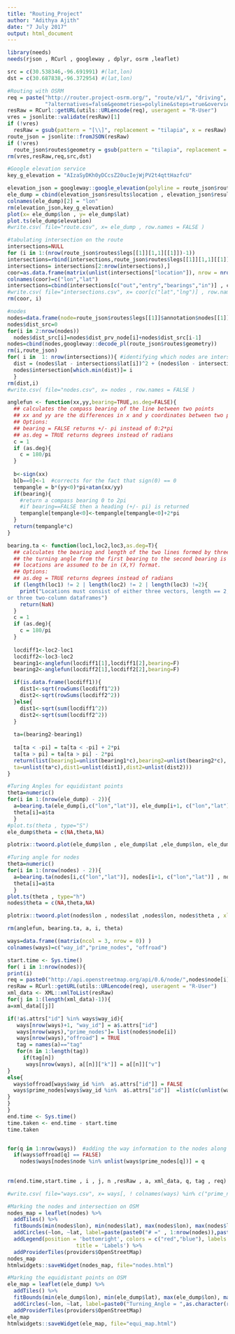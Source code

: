 ```yaml
---
title: "Routing_Project"
author: "Adithya Ajith"
date: "7 July 2017"
output: html_document
---
```


```r
library(needs)
needs(rjson , RCurl , googleway , dplyr, osrm ,leaflet)

```

```r

src = c(30.538346,-96.691991) #(lat,lon)
dst = c(30.687838,-96.372954) #(lat,lon)

#Routing with OSRM
req = paste("http://router.project-osrm.org/", "route/v1/", "driving", "/", src[2], ",", src[1], ";", dst[2], ",", dst[1], 
            "?alternatives=false&geometries=polyline&steps=true&overview=full&annotations=true", sep = "")
resRaw = RCurl::getURL(utils::URLencode(req), useragent = "R-User")
vres = jsonlite::validate(resRaw)[1]
if (!vres)
  resRaw = gsub(pattern = "[\\]", replacement = "tilapia", x = resRaw)
route_json = jsonlite::fromJSON(resRaw)
if (!vres)
  route_json$routes$geometry = gsub(pattern = "tilapia", replacement = "\\\\", x = route_json$routes$geometry)
rm(vres,resRaw,req,src,dst)

#Google elevation service
key_g_elevation = "AIzaSyDKh0yDCcsZ20ucIejWjPV2t4qttHazfcU"

elevation_json = googleway::google_elevation(polyline = route_json$routes$geometry, key = key_g_elevation , location_type = "path" , samples = 512)
ele_dump = cbind(elevation_json$results$location , elevation_json$results[c("elevation","resolution")] )
colnames(ele_dump)[2] = "lon"
rm(elevation_json,key_g_elevation)
plot(x= ele_dump$lon , y= ele_dump$lat)
plot.ts(ele_dump$elevation)
#write.csv( file="route.csv", x= ele_dump , row.names = FALSE )

#tabulating intersection on the route
intersections=NULL
for (i in 1:(nrow(route_json$routes$legs[[1]][1,1][[1]])-1))
intersections=rbind(intersections,route_json$routes$legs[[1]][1,1][[1]]["intersections"][i,][[1]])
intersections= intersections[2:nrow(intersections),]
coor=as.data.frame(matrix(unlist(intersections["location"]), nrow = nrow(intersections["location"]), byrow = T))
colnames(coor)=c("lon","lat")
intersections=cbind(intersections[c("out","entry","bearings","in")] , coor[c("lat", "lon")] )
#write.csv( file="intersections.csv", x= coor[c("lat","lng")] , row.names = FALSE )
rm(coor, i)

#nodes
nodes=data.frame(node=route_json$routes$legs[[1]]$annotation$nodes[[1]],dist_prv_node=c(0,route_json$routes$legs[[1]]$annotation$distance[[1]]) , intersection = NA  , way_id =NA)
nodes$dist_src=0
for(i in 2:nrow(nodes))
  nodes$dist_src[i]=nodes$dist_prv_node[i]+nodes$dist_src[i-1]
nodes=cbind(nodes,googleway::decode_pl(route_json$routes$geometry))
rm(i,route_json)
for( i in  1: nrow(intersections)){ #identifying which nodes are intersectinos too.
  dist = (nodes$lat - intersections$lat[i])^2 + (nodes$lon - intersections$lon[i])^2
  nodes$intersection[which.min(dist)]= i
  }
rm(dist,i)
#write.csv( file="nodes.csv", x= nodes , row.names = FALSE )

```

```r

anglefun <- function(xx,yy,bearing=TRUE,as.deg=FALSE){
  ## calculates the compass bearing of the line between two points
  ## xx and yy are the differences in x and y coordinates between two points
  ## Options:
  ## bearing = FALSE returns +/- pi instead of 0:2*pi
  ## as.deg = TRUE returns degrees instead of radians
  c = 1
  if (as.deg){
    c = 180/pi
  }
  
  b<-sign(xx)
  b[b==0]<-1  #corrects for the fact that sign(0) == 0
  tempangle = b*(yy<0)*pi+atan(xx/yy)
  if(bearing){
    #return a compass bearing 0 to 2pi
    #if bearing==FALSE then a heading (+/- pi) is returned
    tempangle[tempangle<0]<-tempangle[tempangle<0]+2*pi
  }
  return(tempangle*c)
}

bearing.ta <- function(loc1,loc2,loc3,as.deg=T){
  ## calculates the bearing and length of the two lines formed by three points
  ## the turning angle from the first bearing to the second bearing is also calculated
  ## locations are assumed to be in (X,Y) format.
  ## Options:
  ## as.deg = TRUE returns degrees instead of radians
  if (length(loc1) != 2 | length(loc2) != 2 | length(loc3) !=2){
    print("Locations must consist of either three vectors, length == 2,
or three two-column dataframes")
    return(NaN)
  }
  c = 1
  if (as.deg){
    c = 180/pi
  }
  
  locdiff1<-loc2-loc1
  locdiff2<-loc3-loc2
  bearing1<-anglefun(locdiff1[1],locdiff1[2],bearing=F)
  bearing2<-anglefun(locdiff2[1],locdiff2[2],bearing=F)

  if(is.data.frame(locdiff1)){
    dist1<-sqrt(rowSums(locdiff1^2))
    dist2<-sqrt(rowSums(locdiff2^2))
  }else{
    dist1<-sqrt(sum(locdiff1^2))
    dist2<-sqrt(sum(locdiff2^2))
  }
  
  ta=(bearing2-bearing1)
  
  ta[ta < -pi] = ta[ta < -pi] + 2*pi
  ta[ta > pi] = ta[ta > pi] - 2*pi
  return(list(bearing1=unlist(bearing1*c),bearing2=unlist(bearing2*c),
  ta=unlist(ta*c),dist1=unlist(dist1),dist2=unlist(dist2)))
}

#Turing Angles for equidistant points
theta=numeric()
for(i in 1:(nrow(ele_dump) - 2)){
  a=bearing.ta(ele_dump[i,c("lon","lat")], ele_dump[i+1, c("lon","lat")] , ele_dump[i+2 , c("lon","lat")])  #should pass (longitude,lattitude)
  theta[i]=a$ta
  }
#plot.ts(theta , type="S")
ele_dump$theta = c(NA,theta,NA)

plotrix::twoord.plot(ele_dump$lon , ele_dump$lat ,ele_dump$lon, ele_dump$theta , xlab="Longitude" , ylab="Latitude" , rylab="Angle in Degrees" ,lcol=4 , type=c("l" , "l") , main = "Turning Angle at each Equidistant Point" , lpch = 23)

#Turing angle for nodes
theta=numeric()
for(i in 1:(nrow(nodes) - 2)){
  a=bearing.ta(nodes[i,c("lon","lat")], nodes[i+1, c("lon","lat")] , nodes[i+2 , c("lon","lat")])  #should pass (longitude,lattitude)
  theta[i]=a$ta
  }
plot.ts(theta , type="h")
nodes$theta = c(NA,theta,NA)

plotrix::twoord.plot(nodes$lon , nodes$lat ,nodes$lon, nodes$theta , xlab="Longitude" , ylab="Latitude" , rylab="Angle in Degrees" ,lcol=4 , type=c("l" , "l") , main = "Turning Angle at each Node" , lpch = 23)

rm(anglefun, bearing.ta, a, i, theta)

```

```r
ways=data.frame((matrix(ncol = 3, nrow = 0)) )
colnames(ways)=c("way_id","prime_nodes", "offroad")

start.time <- Sys.time()
for( i in 1:nrow(nodes)){
print(i)
req = paste0("http://api.openstreetmap.org/api/0.6/node/",nodes$node[i],"/ways")
resRaw = RCurl::getURL(utils::URLencode(req), useragent = "R-User")
xml_data <- XML::xmlToList(resRaw)
for(j in 1:(length(xml_data)-1)){
a=xml_data[[j]]

if(!a$.attrs["id"] %in% ways$way_id){
   ways[nrow(ways)+1, "way_id"] = a$.attrs["id"]
   ways[nrow(ways),"prime_nodes"]= list(nodes$node[i])
   ways[nrow(ways),"offroad"] = TRUE
   tag = names(a)=="tag"
   for(n in 1:length(tag))
     if(tag[n])
      ways[nrow(ways), a[[n]]["k"]] = a[[n]]["v"]
}
else{
  ways$offroad[ways$way_id %in%  a$.attrs["id"]] = FALSE
  ways$prime_nodes[ways$way_id %in%  a$.attrs["id"]]  =list(c(unlist(ways$prime_nodes[ ways$way_id %in%  a$.attrs["id"]]), nodes$node[i]))
}
}
}
end.time <- Sys.time()
time.taken <- end.time - start.time
time.taken


for(q in 1:nrow(ways))  #adding the way information to the nodes along the route
  if(ways$offroad[q] == FALSE)
    nodes$ways[nodes$node %in% unlist(ways$prime_nodes[q])] = q
    
    
rm(end.time,start.time , i , j, n ,resRaw , a, xml_data, q, tag , req)

#write.csv( file="ways.csv", x= ways[, ! colnames(ways) %in% c("prime_nodes")] , row.names = FALSE )

```

```r

#Marking the nodes and intersection on OSM
nodes_map = leaflet(nodes) %>% 
  addTiles() %>% 
  fitBounds(min(nodes$lon), min(nodes$lat), max(nodes$lon), max(nodes$lat)) %>%
  addCircles(~lon, ~lat, label=paste(paste0("# =" , 1:nrow(nodes)),paste0("Turning Angle = ", as.character(round(nodes$theta,4))),paste0("Highyway_type = ", as.character(ways$highway[nodes$ways])), paste0("#Lanes = ",as.character(ways$lanes[nodes$ways])),paste0("MaxSpeed = ", as.character(ways$maxspeed[nodes$ways])),paste0("Oneway = ",as.character(ways$oneway[nodes$ways])),sep=" || "), weight = 5, radius=5,color=ifelse(is.na(nodes$intersection),"blue","red"), stroke = T, fillOpacity = 0.8)%>% 
  addLegend(position = 'bottomright', colors = c("red","blue"), labels = c("Intersection","Non-Intersection"), opacity = 0.4,
                      title = 'Labels') %>% 
  addProviderTiles(providers$OpenStreetMap)
nodes_map
htmlwidgets::saveWidget(nodes_map, file="nodes.html")

#Marking the equidistant points on OSM
ele_map = leaflet(ele_dump) %>% 
  addTiles() %>% 
  fitBounds(min(ele_dump$lon), min(ele_dump$lat), max(ele_dump$lon), max(ele_dump$lat)) %>%
  addCircles(~lon, ~lat, label=paste0("Turning_Angle = ",as.character(round(ele_dump$theta,4))) , weight = 5, radius=5,color="blue", stroke = TRUE, fillOpacity = 0.8) %>% 
  addProviderTiles(providers$OpenStreetMap)
ele_map
htmlwidgets::saveWidget(ele_map, file="equi_map.html")

```
